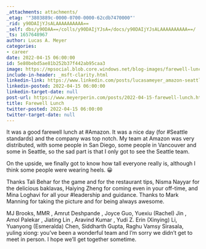 ```yaml
---
_attachments: attachments/
_etag: '"3803889c-0000-0700-0000-62cdb7470000"'
_rid: y90DAIjYJsALAAAAAAAAAA==
_self: dbs/y90DAA==/colls/y90DAIjYJsA=/docs/y90DAIjYJsALAAAAAAAAAA==/
_ts: 1657648967
author: Lucas A. Meyer
categories:
- career
date: 2022-04-15 06:00:00
id: 5e80bebd5ae81b252b37f442ab95caa3
image: https://mpsocial.blob.core.windows.net/blog-images/farewell-lunch.jpg
include-in-header: _msft-clarity.html
linkedin-link: https://www.linkedin.com/posts/lucasameyer_amazon-seattle-leadership-activity-6920874431531618304-nxUL
linkedin-posted: 2022-04-15 06:00:00
linkedin-target-date: null
post-url: https://www.meyerperin.com/posts/2022-04-15-farewell-lunch.html
title: Farewell Lunch
twitter-posted: 2022-04-15 06:00:00
twitter-target-date: null
---
```


It was a good farewell lunch at #Amazon. It was a nice day (for #Seattle standards) and the company was top notch. My team at Amazon was very distributed, with some people in San Diego, some people in Vancouver and some in Seattle, so the sad part is that I only got to see the Seattle team.

On the upside, we finally got to know how tall everyone really is, although I think some people were wearing heels. 😀

Thanks Tali Behar for the game and for the restaurant tips, Nisma Nayyar for the delicious baklavas, Haiying Zheng for coming even in your off-time, and Mina Loghavi for all your #leadership and guidance. Thanks to Mark Manning for taking the picture and for being always awesome.

MJ Brooks, MMR , Amrut Deshpande , Joyce Guo, Yuexiu (Rachel) Jin , Amol Palekar , Jiating Lin , Aravind Kumar , Yudi Z. Erin (Xinying) Li, Yuanyong (Esmeralda) Chen, Siddharth Gupta, Raghu Vamsy Sirasala, yuling xiong: you’ve been a wonderful team and I’m sorry we didn’t get to meet in person. I hope we’ll get together sometime.

